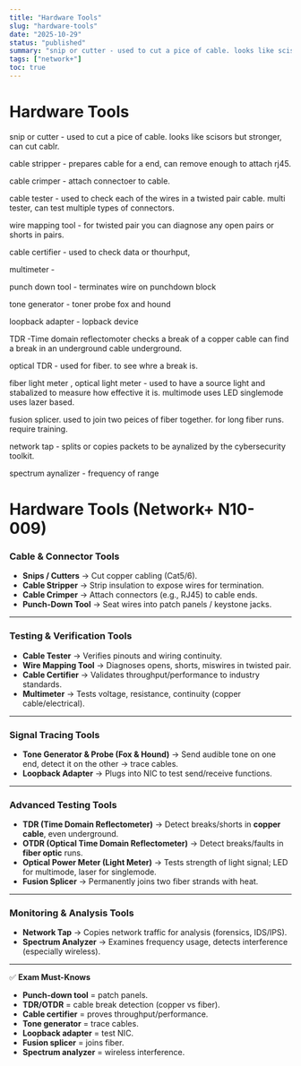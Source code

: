 ```yaml
---
title: "Hardware Tools"
slug: "hardware-tools"
date: "2025-10-29"
status: "published"
summary: "snip or cutter - used to cut a pice of cable. looks like scisors but stronger, can cut cablr."
tags: ["network+"]
toc: true
---
```


# Hardware Tools

snip or cutter - used to cut a pice of cable. looks like scisors but stronger, can cut cablr. 

cable stripper - prepares cable for a end, can remove enough to attach rj45. 

cable crimper - attach connectoer to cable. 

cable tester - used to check each of the wires in a twisted pair cable. multi tester, can test multiple types of connectors. 

wire mapping tool - for twisted pair you can diagnose any open pairs or shorts in pairs. 

cable certifier - used to check data or thourhput, 

multimeter - 

punch down tool - terminates wire on punchdown block

tone generator - toner probe fox and hound 

loopback adapter - lopback device 

TDR -Time domain reflectomoter checks a break of a copper cable can find a break in an underground cable underground. 

optical TDR - used for fiber. to see whre a break is. 

fiber light meter , optical light meter - used to have a source light and stabalized to measure how effective it is. multimode uses LED singlemode uses lazer based. 

fusion splicer. used to join two peices of fiber together. for long fiber runs. require training. 

network tap - splits or copies packets to be aynalized by the cybersecurity toolkit. 

spectrum aynalizer - frequency of range 

# Hardware Tools (Network+ N10-009)

### Cable & Connector Tools

- **Snips / Cutters** → Cut copper cabling (Cat5/6).
- **Cable Stripper** → Strip insulation to expose wires for termination.
- **Cable Crimper** → Attach connectors (e.g., RJ45) to cable ends.
- **Punch-Down Tool** → Seat wires into patch panels / keystone jacks.

---

### Testing & Verification Tools

- **Cable Tester** → Verifies pinouts and wiring continuity.
- **Wire Mapping Tool** → Diagnoses opens, shorts, miswires in twisted pair.
- **Cable Certifier** → Validates throughput/performance to industry standards.
- **Multimeter** → Tests voltage, resistance, continuity (copper cable/electrical).

---

### Signal Tracing Tools

- **Tone Generator & Probe (Fox & Hound)** → Send audible tone on one end, detect it on the other → trace cables.
- **Loopback Adapter** → Plugs into NIC to test send/receive functions.

---

### Advanced Testing Tools

- **TDR (Time Domain Reflectometer)** → Detect breaks/shorts in **copper cable**, even underground.
- **OTDR (Optical Time Domain Reflectometer)** → Detect breaks/faults in **fiber optic** runs.
- **Optical Power Meter (Light Meter)** → Tests strength of light signal; LED for multimode, laser for singlemode.
- **Fusion Splicer** → Permanently joins two fiber strands with heat.

---

### Monitoring & Analysis Tools

- **Network Tap** → Copies network traffic for analysis (forensics, IDS/IPS).
- **Spectrum Analyzer** → Examines frequency usage, detects interference (especially wireless).

---

✅ **Exam Must-Knows**

- **Punch-down tool** = patch panels.
- **TDR/OTDR** = cable break detection (copper vs fiber).
- **Cable certifier** = proves throughput/performance.
- **Tone generator** = trace cables.
- **Loopback adapter** = test NIC.
- **Fusion splicer** = joins fiber.
- **Spectrum analyzer** = wireless interference.